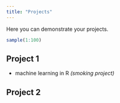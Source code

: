 ```yaml
---
title: "Projects"
---
```


Here you can demonstrate your projects. 

```r
sample(1:100)
```

## Project 1
- machine learning in R *(smoking project)*

## Project 2